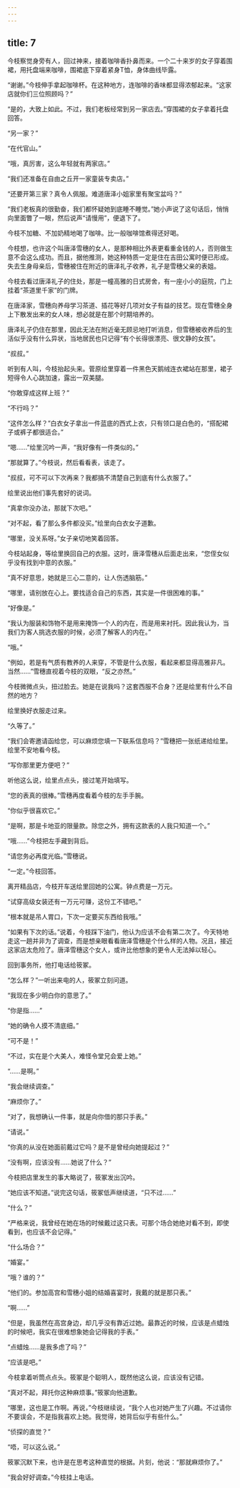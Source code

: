 ```yaml
---
---
---
```

title: 7
---



今枝察觉身旁有人，回过神来，接着咖啡香扑鼻而来。一个二十来岁的女子穿着围裙，用托盘端来咖啡，围裙底下穿着紧身T恤，身体曲线毕露。

“谢谢。”今枝伸手拿起咖啡杯。在这种地方，连咖啡的香味都显得浓郁起来。“这家店就你们三位照顾吗？”

“是的，大致上如此。不过，我们老板经常到另一家店去。”穿围裙的女子拿着托盘回答。

“另一家？”

“在代官山。”

“哦，真厉害，这么年轻就有两家店。”

“我们还准备在自由之丘开一家童装专卖店。”

“还要开第三家？真令人佩服。难道唐泽小姐家里有聚宝盆吗？”

“我们老板真的很勤奋，我们都怀疑她到底睡不睡觉。”她小声说了这句话后，悄悄向里面瞥了一眼，然后说声“请慢用”，便退下了。

今枝不加糖、不加奶精地喝了咖啡。比一般咖啡馆煮得还好喝。

今枝想，也许这个叫唐泽雪穗的女人，是那种相比外表更看重金钱的人，否则做生意不会这么成功。而且，据他推测，她这种特质一定是住在吉田公寓时便已形成。失去生身母亲后，雪穗被住在附近的唐泽礼子收养，礼子是雪穗父亲的表姐。

今枝去看过唐泽礼子的住处，那是一幢高雅的日式房舍，有一座小小的庭院，门上挂着“茶道里千家”的门牌。

在唐泽家，雪穗向养母学习茶道、插花等好几项对女子有益的技艺。现在雪穗全身上下散发出来的女人味，想必就是在那个时期培养的。

唐泽礼子仍住在那里，因此无法在附近毫无顾忌地打听消息，但雪穗被收养后的生活似乎没有什么异状，当地居民也只记得“有个长得很漂亮、很文静的女孩”。

“叔叔。”

听到有人叫，今枝抬起头来。菅原绘里穿着一件黑色天鹅绒连衣裙站在那里，裙子短得令人心跳加速，露出一双美腿。

“你敢穿成这样上班？”

“不行吗？”

“这件怎么样？”白衣女子拿出一件蓝底的西式上衣，只有领口是白色的，“搭配裙子或裤子都很适合。”

“嗯……”绘里沉吟一声，“我好像有一件类似的。”

“那就算了。”今枝说，然后看看表，该走了。

“叔叔，可不可以下次再来？我都搞不清楚自己到底有什么衣服了。”

绘里说出他们事先套好的说词。

“真拿你没办法，那就下次吧。”

“对不起，看了那么多件都没买。”绘里向白衣女子道歉。

“哪里，没关系呀。”女子亲切地笑着回答。

今枝站起身，等绘里换回自己的衣服。这时，唐泽雪穗从后面走出来，“您侄女似乎没有找到中意的衣服。”

“真不好意思，她就是三心二意的，让人伤透脑筋。”

“哪里，请别放在心上。要找适合自己的东西，其实是一件很困难的事。”

“好像是。”

“我认为服装和饰物不是用来掩饰一个人的内在，而是用来衬托。因此我认为，当我们为客人挑选衣服的时候，必须了解客人的内在。”

“哦。”

“例如，若是有气质有教养的人来穿，不管是什么衣服，看起来都显得高雅非凡。当然……”雪穗直视着今枝的双眼，“反之亦然。”

今枝微微点头，扭过脸去。她是在说我吗？这套西服不合身？还是绘里有什么不自然的地方？

绘里换好衣服走过来。

“久等了。”

“我们会寄邀请函给您，可以麻烦您填一下联系信息吗？”雪穗把一张纸递给绘里。绘里不安地看今枝。

“写你那里更方便吧？”

听他这么说，绘里点点头，接过笔开始填写。

“您的表真的很棒。”雪穗再度看着今枝的左手手腕。

“你似乎很喜欢它。”

“是啊，那是卡地亚的限量款。除您之外，拥有这款表的人我只知道一个。”

“哦……”今枝把左手藏到背后。

“请您务必再度光临。”雪穗说。

“一定。”今枝回答。

离开精品店，今枝开车送绘里回她的公寓。钟点费是一万元。

“试穿高级女装还有一万元可赚，这份工不错吧。”

“根本就是吊人胃口，下次一定要买东西给我哦。”

“如果有下次的话。”说着，今枝踩下油门，他认为应该不会有第二次了。今天特地走这一趟并非为了调查，而是想亲眼看看唐泽雪穗是个什么样的人物。况且，接近这家店太危险了。唐泽雪穗这个女人，或许比他想象的更令人无法掉以轻心。

回到事务所，他打电话给筱冢。

“怎么样？”一听出来电的人，筱冢立刻问道。

“我现在多少明白你的意思了。”

“你是指……”

“她的确令人摸不清底细。”

“可不是！”

“不过，实在是个大美人，难怪令堂兄会爱上她。”

“……是啊。”

“我会继续调查。”

“麻烦你了。”

“对了，我想确认一件事，就是向你借的那只手表。”

“请说。”

“你真的从没在她面前戴过它吗？是不是曾经向她提起过？”

“没有啊，应该没有……她说了什么？”

今枝把店里发生的事大略说了，筱冢发出沉吟。

“她应该不知道。”说完这句话，筱冢低声继续道，“只不过……”

“什么？”

“严格来说，我曾经在她在场的时候戴过这只表。可那个场合她绝对看不到，即使看到，也应该不会记得。”

“什么场合？”

“婚宴。”

“哦？谁的？”

“他们的。参加高宫和雪穗小姐的结婚喜宴时，我戴的就是那只表。”

“啊……”

“但是，我虽然在高宫身边，却几乎没有靠近过她。最靠近的时候，应该是点蜡烛的时候吧，我实在很难想象她会记得我的手表。”

“点蜡烛……是我多虑了吗？”

“应该是吧。”

今枝拿着听筒点点头。筱冢是个聪明人，既然他这么说，应该没有记错。

“真对不起，拜托你这种麻烦事。”筱冢向他道歉。

“哪里，这也是工作啊。再说，”今枝继续说，“我个人也对她产生了兴趣。不过请你不要误会，不是指我喜欢上她。我觉得，她背后似乎有些什么。”

“侦探的直觉？”

“唔，可以这么说。”

筱冢沉默下来，也许是在思考这种直觉的根据。片刻，他说：“那就麻烦你了。”

“我会好好调查。”今枝挂上电话。